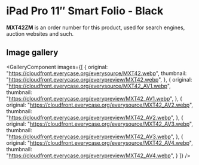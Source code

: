 
# iPad Pro 11″ Smart Folio - Black

<Callout type='info' emoji='👉🏻'>**MXT42ZM** is an order number for this product, used for search engines, auction websites and such.</Callout>

## Image gallery

<GalleryComponent
    images={[
      {
        original: "https://cloudfront.everycase.org/everysource/MXT42.webp",
        thumbnail: "https://cloudfront.everycase.org/everypreview/MXT42.webp",
      },
      {
        original: "https://cloudfront.everycase.org/everysource/MXT42_AV1.webp",
        thumbnail: "https://cloudfront.everycase.org/everypreview/MXT42_AV1.webp",
      },
      {
        original: "https://cloudfront.everycase.org/everysource/MXT42_AV2.webp",
        thumbnail: "https://cloudfront.everycase.org/everypreview/MXT42_AV2.webp",
      },
      {
        original: "https://cloudfront.everycase.org/everysource/MXT42_AV3.webp",
        thumbnail: "https://cloudfront.everycase.org/everypreview/MXT42_AV3.webp",
      },
      {
        original: "https://cloudfront.everycase.org/everysource/MXT42_AV4.webp",
        thumbnail: "https://cloudfront.everycase.org/everypreview/MXT42_AV4.webp",
      }
    ]}
  />
